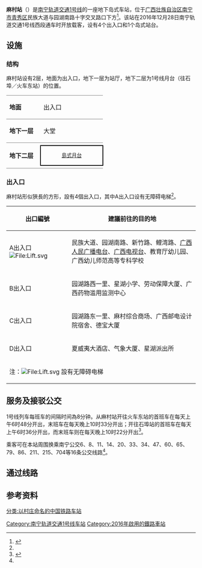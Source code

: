{{Station Infobox
|Station Name= 麻村站<br><small>Camh Mazcunh</small>
|Engname     = <small>Macun Station</small>
|linecolour = #{{南宁轨道交通标志色|1}}
|Image       =  Missing image text.svg
|ImageTitle  = 
|Number      = 
|Location    = [[广西壮族自治区|广西壮族自治区]][[南宁市|南宁市]][[青秀区|青秀区]]民族大道
|Coord       = {{coord|22|48|56.98|N|108|20|36.12|E|type:railway}}
|Line        = [[南宁轨道交通|南宁轨道交通]]{{南宁轨道交通线路名|1}}
|Platform    = 1个[[岛式站台|岛式站台]]
|Exit        = 4个出入口
|Time        = 2016年12月28日
|Time First  = {{南宁轨道交通线路名|1}}<br />往[[石埠站|石埠站]]方向：06:36<br />往[[南宁东站|火车东站]]方向：06:48
|Time Last   = {{南宁轨道交通线路名|1}}<br />往[[石埠站|石埠站]]方向：22:22<br />往[[南宁东站|火车东站]]方向：22:33
}}

'''麻村站'''（{{lang-za|Camh Mazcunh}}）是[[南宁轨道交通|南宁轨道交通]][[南宁轨道交通1号线|1号线]]的一座地下岛式车站，位于[[广西壮族自治区|广西壮族自治区]][[南宁市|南宁市]][[青秀区|青秀区]]民族大道与园湖南路十字交叉路口下方<ref name=zhaobao>{{cite news|title=1号线西段站点地图 出行必备|url=http://ngzb.gxnews.com.cn/html/2016-12/28/content_1348243.htm|author=赵劲松|date=2016-12-28|work=南国早报|publisher=广西日报传媒集团|pages=B8|accessdate=2017-01-04|location=南宁|deadurl=yes|archiveurl=https://web.archive.org/web/20170104162733/http://ngzb.gxnews.com.cn/html/2016-12/28/content_1348243.htm|archivedate=2017-01-04}}</ref>。该站在2016年12月28日南宁轨道交通1号线西段通车时开放载客，设有4个出入口和1个岛式站台。

== 设施 ==
=== 结构 ===
麻村站设有2层，地面为出入口，地下一层为站厅，地下二层为1号线月台（往石埠／火车东站）的位置。
{|cellspacing=0 cellpadding=3
|-
|style="border-top:solid 1px gray;border-bottom:solid 1px gray;" width=75 valign=top|'''地面'''
|style="border-top:solid 1px gray;border-bottom:solid 1px gray;" width=150 valign=top colspan=2|出入口
|-
|style="border-bottom:solid 1px gray;" valign=top|'''地下一层'''
|style="border-bottom:solid 1px gray;" valign=top|大堂
|style="border-bottom:solid 1px gray;" valign=top|客服中心、商店、自助服務
|-
|style="border-bottom:solid 1px gray;" rowspan=6 valign=top|'''地下二层'''
|style="border-bottom:solid 1px gray;"|{{arrow|L}}
|style="border-bottom:solid 1px gray;"|{{南宁轨道交通线路名|1|c}}列車往[[石埠站|石埠]]方向
|-
|style="border:solid 2px black;font-size:smaller;text-align:center;" colspan=2|[[島式月台|島式月台]]
|-
|style="border-bottom:solid 1px gray;"|
|style="border-bottom:solid 1px gray;"|{{split text|{{南宁轨道交通线路名|1|c}}列車往[[南宁东站#地铁车站|火车东站]]方向|{{arrow|R}}}}
|}

=== 出入口 ===
麻村站形似狹長的方形，設有4個出入口，其中A出入口设有无障碍电梯<ref name=zhaobao/>。

{| class="wikitable"
! width=150 | 出口編號 !! 建議前往的目的地
|-
| A出入口 [[File:Lift.svg|File:Lift.svg]] || 民族大道、园湖南路、新竹路、鲤湾路、[[广西人民广播电台|广西人民广播电台]]、[[广西电视台|广西电视台]]、教育厅幼儿园、广西幼儿师范高等专科学校
|-
| B出入口 || 园湖路西一里、星湖小学、劳动保障大厦、广西药物滥用监测中心
|-
| C出入口 || 园湖路东一里、麻村综合商场、广西邮电设计院宿舍、德宝大厦
|-
| D出入口 || 夏威夷大酒店、气象大厦、星湖派出所
|-
| bgcolor="#EEEEEE" colspan=3 | 注：[[File:Lift.svg|File:Lift.svg]] 設有无障碍电梯
|}

== 服务及接驳公交 ==
1号线列车每班车的间隔时间為8分钟。从麻村站开往火车东站的首班车在每天上午6时48分开出，末班车在每天晚上10时33分开出；开往石埠站的首班车在每天上午6时36分开出，而末班车则在每天晚上10时22分开出<ref>{{cite web|url=http://nngdjt.com/html/service1b/|title=首末班车时刻表|publisher=南宁轨道交通集团有限责任公司|accessdate=2017-01-04|archive-date=2017-06-20|archive-url=https://web.archive.org/web/20170620194427/http://www.nngdjt.com/html/service1b/|dead-url=no}}</ref>。

乘客可在本站周围换乘南宁公交6、8、11、14、20、33、34、47、60、65、79、86、211、215、704等16条公交线路<ref name=zhaobao/>。

== 通过线路 ==
{{s-rail-start}}
{{s-rail|title=南宁轨道交通}}
{{s-line new|system=NanningRT|line=1|previous=民族广场|next=南湖|type=P1}}
{{s-end}}

== 参考资料 ==
{{reflist}}

{{南宁轨道交通1号线车站}}

[[Category:南宁轨道交通1号线车站|Category:南宁轨道交通1号线车站]]
[[Category:2016年啟用的鐵路車站|Category:2016年啟用的鐵路車站]]
[[分类:以村庄命名的中国铁路车站|分类:以村庄命名的中国铁路车站]]